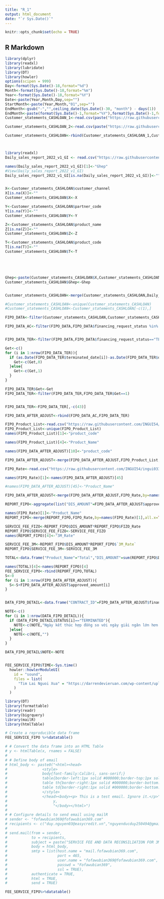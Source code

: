```yaml
---
title: "R_1"
output: html_document
date: "`r Sys.Date()`"
---
```


```r
knitr::opts_chunk$set(echo = TRUE)
```

## R Markdown


```r
library(dplyr)
library(readxl)
library(lubridate)
library(DT)
library(howler)
options(scipen = 999)
Day<-format(Sys.Date()-18,format="%d")
Month<-format(Sys.Date()-18,format="%m")
Year<-format(Sys.Date()-18,format="%Y")
Date<-paste(Year,Month,Day,sep="")
StartMonth<-paste(Year,Month,"01",sep="")
EndMonth<-gsub("-","",ceiling_date(Sys.Date()-30, "month") - days(1))
EndMonth<-paste(format(Sys.Date()-1,format="%Y"),format(Sys.Date()-1,format="%m"),format(Sys.Date()-1,format="%d"),sep="")
Customer_statements_CASHLOAN_1<-read.csv(paste("https://raw.githubusercontent.com/INGUI54/ingui0336425454/main/",EndMonth,"/Customer_statements_CASHLOAN_1_",EndMonth,".csv",sep=""))

Customer_statements_CASHLOAN_2<-read.csv(paste("https://raw.githubusercontent.com/INGUI54/ingui0336425454/main/",EndMonth,"/Customer_statements_CASHLOAN_2_",EndMonth,".csv",sep=""))

Customer_statements_CASHLOAN<-rbind(Customer_statements_CASHLOAN_1,Customer_statements_CASHLOAN_2)



library(readxl)
Daily_sales_report_2022_v1_GI <- read.csv("https://raw.githubusercontent.com/INGUI54/ingui0336425454/main/Reconsile_Sample/Daily%20sales%20report%202022%20v1_GI.csv")

names(Daily_sales_report_2022_v1_GI)[1]<-"Ghep"
#View(Daily_sales_report_2022_v1_GI)
Daily_sales_report_2022_v1_GI[is.na(Daily_sales_report_2022_v1_GI)]<-""


X<-Customer_statements_CASHLOAN$customer_channel
X[is.na(X)]<-""
Customer_statements_CASHLOAN$X<-X

Y<-Customer_statements_CASHLOAN$partner_code
Y[is.na(Y)]<-""
Customer_statements_CASHLOAN$Y<-Y

Z<-Customer_statements_CASHLOAN$product_name
Z[is.na(Z)]<-""
Customer_statements_CASHLOAN$Z<-Z

T<-Customer_statements_CASHLOAN$product_code
T[is.na(T)]<-""
Customer_statements_CASHLOAN$T<-T





Ghep<-paste(Customer_statements_CASHLOAN$X,Customer_statements_CASHLOAN$Y,Customer_statements_CASHLOAN$Z,Customer_statements_CASHLOAN$T,sep="")
Customer_statements_CASHLOAN$Ghep<-Ghep


Customer_statements_CASHLOAN<-merge(Customer_statements_CASHLOAN,Daily_sales_report_2022_v1_GI,by="Ghep",all.x=TRUE)

#Customer_statements_CASHLOAN<-unique(Customer_statements_CASHLOAN)
#Customer_statements_CASHLOAN<-Customer_statements_CASHLOAN[-c(1),]

FIPO_DATA<-filter(Customer_statements_CASHLOAN,Customer_statements_CASHLOAN$Product=="FIPO" & grepl(paste(Year,Month,sep="-"),Customer_statements_CASHLOAN$disb_month))

FIPO_DATA_AC<-filter(FIPO_DATA,FIPO_DATA$financing_request_status %in% c("ACTIVATED","TERMINATION IN PROGRESS"))


FIPO_DATA_TER<-filter(FIPO_DATA,FIPO_DATA$financing_request_status=="TERMINATED")

Get<-c()
for (i in 1:nrow(FIPO_DATA_TER)){
  if (as.Date(FIPO_DATA_TER$terminated_date[i])-as.Date(FIPO_DATA_TER$disb_date[i])+1<=5){
    Get<-c(Get,0)
  }else{
    Get<-c(Get,1)
  }
}

FIPO_DATA_TER$Get<-Get
FIPO_DATA_TER<-filter(FIPO_DATA_TER,FIPO_DATA_TER$Get==1)


FIPO_DATA_TER<-FIPO_DATA_TER[,-c(43)]

FIPO_DATA_AFTER_ADJUST<-rbind(FIPO_DATA_AC,FIPO_DATA_TER)

FIPO_Product_List<-read.csv("https://raw.githubusercontent.com/INGUI54/ingui0336425454/main/Reconsile_Sample/FIPO_Product_List.csv")
FIPO_Product_List<-unique(FIPO_Product_List)
names(FIPO_Product_List)[1]<-"product_code"

names(FIPO_Product_List)[4]<-"Product_Name"

names(FIPO_DATA_AFTER_ADJUST)[10]<-"product_code"

FIPO_DATA_AFTER_ADJUST<-merge(FIPO_DATA_AFTER_ADJUST,FIPO_Product_List,by="product_code",all.x=TRUE)

FIPO_Rate<-read.csv("https://raw.githubusercontent.com/INGUI54/ingui0336425454/main/Reconsile_Sample/FIPO_Rate.csv")

names(FIPO_Rate)[1]<-names(FIPO_DATA_AFTER_ADJUST)[45]

#names(FIPO_DATA_AFTER_ADJUST)[45]<-"Product_Name"

FIPO_DATA_AFTER_ADJUST<-merge(FIPO_DATA_AFTER_ADJUST,FIPO_Rate,by=names(FIPO_DATA_AFTER_ADJUST)[45],all.x=TRUE)

REPORT_FIPO<-aggregate(list("DIS_AMOUNT"=FIPO_DATA_AFTER_ADJUST$approved_amount),list("Product_Name"=FIPO_DATA_AFTER_ADJUST$Real_life_name),sum)

names(FIPO_Rate)[1]<-"Product_Name"
REPORT_FIPO<-merge(REPORT_FIPO,FIPO_Rate,by=names(FIPO_Rate)[1],all.x=TRUE)

SERVICE_FEE_FIZO<-REPORT_FIPO$DIS_AMOUNT*REPORT_FIPO$FIZO_Rate
REPORT_FIPO$SERVICE_FEE_FIZO<-SERVICE_FEE_FIZO
names(REPORT_FIPO)[4]<-"3M_Rate"

SERVICE_FEE_3M<-REPORT_FIPO$DIS_AMOUNT*REPORT_FIPO$`3M_Rate`
REPORT_FIPO$SERVICE_FEE_3M<-SERVICE_FEE_3M

TOTAL<-data.frame("Product_Name"="Total","DIS_AMOUNT"=sum(REPORT_FIPO$DIS_AMOUNT),"FIZO_Rate"="","3M_Rate"="","SERVICE_FEE_FIZO"=sum(REPORT_FIPO$SERVICE_FEE_FIZO),"SERVICE_FEE_3M"=sum(REPORT_FIPO$SERVICE_FEE_3M))

names(TOTAL)[4]<-names(REPORT_FIPO)[4]
FEE_SERVICE_FIPO<-rbind(REPORT_FIPO,TOTAL)
S<-0
for (i in 1:nrow(FIPO_DATA_AFTER_ADJUST)){
  S<-S+FIPO_DATA_AFTER_ADJUST$approved_amount[i]
}


DATA_FIPO_DETAIL<-data.frame("CONTRACT_ID"=FIPO_DATA_AFTER_ADJUST$financing_request,"CUSTOMER_NAME"=FIPO_DATA_AFTER_ADJUST$customer_name,"DIS_AMOUNT"=FIPO_DATA_AFTER_ADJUST$approved_amount,"DIS_DATE"=FIPO_DATA_AFTER_ADJUST$disb_date,"STATUS"=FIPO_DATA_AFTER_ADJUST$financing_request_status,"PRODUCT"=FIPO_DATA_AFTER_ADJUST$Real_life_name)

NOTE<-c()
for (i in 1:nrow(DATA_FIPO_DETAIL)){
  if (DATA_FIPO_DETAIL$STATUS[i]=="TERMINATED"){
    NOTE<-c(NOTE,"Ngày kết thúc hợp đồng so với ngày giải ngân lớn hơn 5 ngày")
  }else{
    NOTE<-c(NOTE,"")
  }
}

DATA_FIPO_DETAIL$NOTE<-NOTE


FEE_SERVICE_FIPO$TIME<-Sys.time()
  howler::howlerModuleUI(
    id = "sound",
    files = list(
      "Tim Lai Nguoi Xua" = "https://darrendevieruan.com/wp-content/uploads/2022/11/Tim_Lai_Nguoi_Xua_-_Phuong_Anh_Official_MV.mp3"
    )
  )

```



```r
library(DT)
library(formattable)
library(readr)
library(bigrquery)
library(mailR)
library(htmlTable)

# Create a reproducible data frame
FEE_SERVICE_FIPO %>%datatable()

# # Convert the data frame into an HTML Table
# y <- htmlTable(x, rnames = FALSE)
# 
# # Define body of email
# html_body <- paste0("<html><head>
#                <style>
#                body{font-family:Calibri, sans-serif;}
#                table{border-left:1px solid #000000;border-top:1px solid #000000;}
#                table th{border-right:1px solid #000000;border-bottom:1px solid #000000;font-size:13px; font-weight:bold; margin: 0px; padding-left: 5px; padding-right: 5px; margin: 0px;}
#                table td{border-right:1px solid #000000;border-bottom:1px solid #000000;font-size:13px; font-weight:normal; margin: 0px; padding-left: 5px; padding-right: 5px; margin: 0px;}
#                </style>
#                </head><body><p> This is a test email. Ignore it.</p>",
#                     y, 
#                     "</body></html>")
# 
# # Configure details to send email using mailR
# sender <- "fofawubian369@fofawubian369.com"
# recipients <- c("duy.nguyen03@easycredit.vn","nguyenducduy250494@gmail.com")
# 
# send.mail(from = sender,
#           to = recipients,
#           subject = paste("SERVICE FEE AND DATA RECONSILIATION FOR 3M FROM"," ",StartMonth," ","TO"," ",EndMonth,sep=""),
#           body = html_body,
#           smtp = list(host.name = "mail.fofawubian369.com",
#                       port = 465, 
#                       user.name = "fofawubian369@fofawubian369.com",            
#                       passwd = "Fofawubian369",
#                       ssl = TRUE),
#           authenticate = TRUE,
#           html = TRUE,
#           send = TRUE)
```

```r
FEE_SERVICE_FIPO%>%datatable()
```
